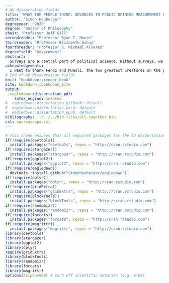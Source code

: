```yaml
---
# AU dissertation fields
title: "WHAT THE PEOPLE THINK: ADVANCES IN PUBLIC OPINION MEASUREMENT USING MODERN STATISTICAL METHODS"
author: "Simon Heuberger"
degreeyear: "2020"
degree: "Doctor of Philosophy"
chair: "Professor Jeff Gill"
secondreader: "Professor Ryan T. Moore"
thirdreader: "Professor Elizabeth Suhay"
fourthreader: "Professor R. Michael Alvarez"
degreefield: "Government"
abstract: |
  Surveys are a central part of political science. Without surveys, we would not know what people think about political issues. Survey experiments further enable us to test how people react to given treatments. Surveys and survey experiments are only as good as the measurements and analytical techniques we as researchers employ, though. For one particular survey variable called ordinal variables, some of our current measurements and techniques are insufficient. Ordinal variables consist of ordered categories where the spacing between each category is uneven and not known. Ordinal variables are highly important because the most important predictor of political behavior is an ordinal variable: education. Ordinal example categories for education could be "Some High School", "High School Graduate", and "Bachelor's Degree". The literature currently often does not take the special nature of ordinal variables, i.e. their uneven spacing, into account. This could misrepresent the data and potentially distort survey results. It is important that we measure and use education and other ordinal variables correctly. My dissertation develops two methods to do so and applies them in original survey research. Chapter II develops a new method to improve the use of ordinal variables in the assignment of treatment in survey experiments. Chapter III develops a new method to treat missing survey data with ordinal variables. Chapter IV applies both methods in an online survey experiment on political framing. 
acknowledgements: |
  I want to thank Fendi and Muesli, the two greatest creatures on the planet. And of course Waldemar Burgo.
# End of AU dissertation fields
knit: "bookdown::render_book"
site: bookdown::bookdown_site
output: 
  eagledown::dissertation_pdf: 
    latex_engine: xelatex
#  eagledown::dissertation_gitbook: default
#  eagledown::dissertation_word: default
#  eagledown::dissertation_epub: default
bibliography: ../../../bib-files/all-together.bib
csl: sources/apa.csl
---
```


```r
# This chunk ensures that all required packages for the AU dissertation template are installed and loaded
if(!require(devtools))
  install.packages("devtools", repos = "http://cran.rstudio.com")
if(!require(stargazer))
  install.packages("stargazer", repos = "http://cran.rstudio.com")
if(!require(ggplot2))
  install.packages("ggplot2", repos = "http://cran.rstudio.com")
if(!require(eagledown))
  devtools::install_github("SimonHeuberger/eagledown")
if(!require(dplyr))
  install.packages("dplyr", repos = "http://cran.rstudio.com")
if(!require(gridExtra))
  install.packages("gridExtra", repos = "http://cran.rstudio.com")
if(!require(blockTools))
  install.packages("blockTools", repos = "http://cran.rstudio.com")
if(!require(randomizr))
  install.packages("randomizr", repos = "http://cran.rstudio.com")
if(!require(forcats))
  install.packages("forcats", repos = "http://cran.rstudio.com")
if(!require(magrittr))
  install.packages("magrittr", repos = "http://cran.rstudio.com")
library(devtools)
library(stargazer)
library(ggplot2)
library(dplyr)
require(gridExtra)
library(blockTools)
library(randomizr)
library(forcats)
library(magrittr)
options(scipen=999) # turn off scientific notation (e.g. e-04)


```

